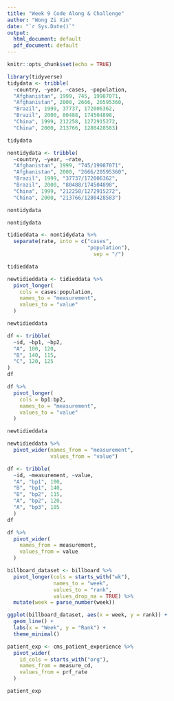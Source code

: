 ```yaml
---
title: "Week 9 Code Along & Challenge"
author: "Wong Zi Xin"
date: "`r Sys.Date()`"
output:
  html_document: default
  pdf_document: default
---
```


```r
knitr::opts_chunk$set(echo = TRUE)
```

```r
library(tidyverse) 
tidydata <- tribble(
  ~country, ~year, ~cases, ~population, 
  "Afghanistan", 1999, 745, 19987071,
  "Afghanistan", 2000, 2666, 20595360, 
  "Brazil", 1999, 37737, 172006362,
  "Brazil", 2000, 80488, 174504898,
  "China", 1999, 212258, 1272915272,
  "China", 2000, 213766, 1280428583)

tidydata
```

```r
nontidydata <- tribble(
  ~country, ~year, ~rate, 
  "Afghanistan", 1999, "745/19987071",
  "Afghanistan", 2000, "2666/20595360", 
  "Brazil", 1999, "37737/172006362",
  "Brazil", 2000, "80488/174504898",
  "China", 1999, "212258/1272915272",
  "China", 2000, "213766/1280428583")

nontidydata
```

```r
nontidydata
```

```r
tidieddata <- nontidydata %>% 
  separate(rate, into = c("cases", 
                          "population"),
                            sep = "/")

tidieddata
```

```r
newtidieddata <- tidieddata %>% 
  pivot_longer(
    cols = cases:population, 
    names_to = "measurement",
    values_to = "value"
  )

newtidieddata
```

```r
df <- tribble(
  ~id, ~bp1, ~bp2,
  "A", 100, 120,
  "B", 140, 115,
  "C", 120, 125
)
df
```

```r
df %>% 
  pivot_longer(
    cols = bp1:bp2,
    names_to = "measurement",
    values_to = "value"
  )
```

```r
newtidieddata
```

```r
newtidieddata %>% 
  pivot_wider(names_from = "measurement",
              values_from = "value")
```

```r
df <- tribble(
  ~id, ~measurement, ~value,
  "A", "bp1", 100,
  "B", "bp1", 140,
  "B", "bp2", 115,
  "A", "bp2", 120,
  "A", "bp3", 105
  )
df
```

```r
df %>% 
  pivot_wider(
    names_from = measurement, 
    values_from = value
  )
```

```r
billboard_dataset <- billboard %>%
  pivot_longer(cols = starts_with("wk"), 
               names_to = "week", 
               values_to = "rank", 
               values_drop_na = TRUE) %>%
  mutate(week = parse_number(week))

ggplot(billboard_dataset, aes(x = week, y = rank)) +
  geom_line() +
  labs(x = "Week", y = "Rank") +
  theme_minimal()
```

```r
patient_exp <- cms_patient_experience %>%
  pivot_wider(
    id_cols = starts_with("org"),
    names_from = measure_cd,
    values_from = prf_rate
  )

patient_exp
```


